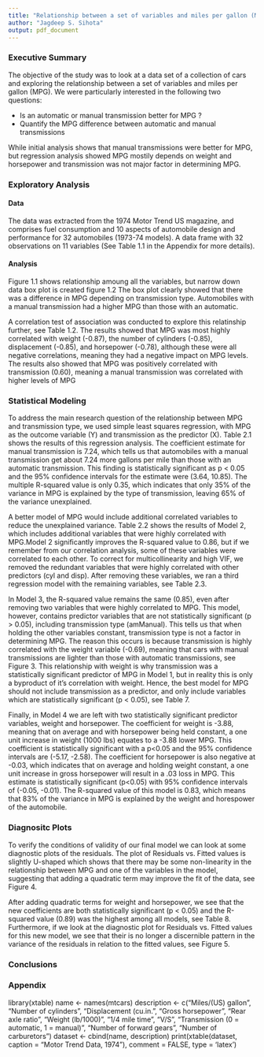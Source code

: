 ```yaml
---
title: "Relationship between a set of variables and miles per gallon (MPG)"
author: "Jagdeep S. Sihota"
output: pdf_document
---
```


### Executive Summary
The objective of the study was to look at a data set of a collection of cars and exploring the relationship between a set of variables and miles per gallon (MPG). We were particularly interested in the following two questions:

* Is an automatic or manual transmission better for MPG ?
* Quantify the MPG difference between automatic and manual transmissions

While initial analysis shows that manual transmissions were better for MPG, but regression analysis showed MPG mostily depends on weight and horsepower and transmission was not major factor in determining MPG. 

### Exploratory Analysis
#### Data
The data was extracted from the 1974 Motor Trend US magazine, and comprises fuel consumption and 10 aspects of automobile design and performance for 32 automobiles (1973-74 models). A data frame with 32 observations on 11 variables (See Table 1.1 in the Appendix for more details).

#### Analysis
Figure 1.1 shows relationship amoung all the variables, but narrow down data box plot is created figure 1.2
The box plot clearly showed that there was a difference in MPG depending on transmission type. Automobiles with a manual transmission had a higher MPG than those with an automatic.

A correlation test of association was conducted to explore this relatinship further, see Table 1.2. The results showed that MPG was most highly correlated with weight (-0.87), the number of cylinders (-0.85), displacement (-0.85), and horsepower (-0.78), although these were all negative correlations, meaning they had a negative impact on MPG levels. The results also showed that MPG was positively correlated with transmission (0.60), meaning a manual transmission was correlated with higher levels of MPG

### Statistical Modeling
To address the main research question of the relationship between MPG and transmission type, we used simple least squares regression, with MPG as the outcome variable (Y) and transmission as the predictor (X). Table 2.1 shows the results of this regression analysis. The coefficient estimate for manual transmission is 7.24, which tells us that automobiles with a manual transmission get about 7.24 more gallons per mile than those with an automatic transmission. This finding is statistically significant as p < 0.05 and the 95% confidence intervals for the estimate were (3.64, 10.85). The multiple R-squared value is only 0.35, which indicates that only 35% of the variance in MPG is explained by the type of transmission, leaving 65% of the variance unexplained.

A better model of MPG would include additional correlated variables to reduce the unexplained variance. Table 2.2 shows the results of Model 2, which includes additional variables that were highly correlated with MPG.Model 2 significantly improves the R-squared value to 0.86, but if we remember from our correlation analysis, some of these variables were correlated to each other. To correct for multicollinearity and high VIF, we removed the redundant variables that were highly correlated with other predictors (cyl and disp). After removing these variables, we ran a third regression model with the remaining variables, see Table 2.3.

In Model 3, the R-squared value remains the same (0.85), even after removing two variables that were highly correlated to MPG. This model, however, contains predictor variables that are not statistically significant (p > 0.05), including transmission type (amManual). This tells us that when holding the other variables constant, transmission type is not a factor in determining MPG. The reason this occurs is because transmission is highly correlated with the weight variable (-0.69), meaning that cars with manual transmissions are lighter than those with automatic transmissions, see Figure 3. This relationship with weight is why transmission was a statistically significant predictor of MPG in Model 1, but in reality this is only a byproduct of it's correlation with weight. Hence, the best model for MPG should not include transmission as a predictor, and only include variables which are statistically significant (p < 0.05), see Table 7.

Finally, in Model 4 we are left with two statistically significant predictor variables, weight and horsepower. The coefficient for weight is -3.88, meaning that on average and with horsepower being held constant, a one unit increase in weight (1000 lbs) equates to a -3.88 lower MPG. This coefficient is statistically significant with a p<0.05 and the 95% confidence intervals are (-5.17, -2.58). The coefficient for horsepower is also negative at -0.03, which indicates that on average and holding weight constant, a one unit increase in gross horsepower will result in a .03 loss in MPG. This estimate is statistically significant (p<0.05) with 95% confidence intervals of (-0.05, -0.01). The R-squared value of this model is 0.83, which means that 83% of the variance in MPG is explained by the weight and horespower of the automobile.

### Diagnositc Plots
To verify the conditions of validity of our final model we can look at some diagnostic plots of the residuals. The plot of Residuals vs. Fitted values is slightly U-shaped which shows that there may be some non-linearity in the relationship between MPG and one of the variables in the model, suggesting that adding a quadratic term may improve the fit of the data, see Figure 4.

After adding quadratic terms for weight and horsepower, we see that the new coefficients are both statistically significant (p < 0.05) and the R-squared value (0.89) was the highest among all models, see Table 8. Furthermore, if we look at the diagnostic plot for Residuals vs. Fitted values for this new model, we see that their is no longer a discernible pattern in the variance of the residuals in relation to the fitted values, see Figure 5.

### Conclusions 

### Appendix
library(xtable)
name <- names(mtcars)
description <- c("Miles/(US) gallon", "Number of cylinders", "Displacement (cu.in.", "Gross horsepower", "Rear axle ratio", "Weight (lb/1000)", "1/4 mile time", "V/S", "Transmission (0 = automatic, 1 = manual)", "Number of forward gears", "Number of carburetors")
dataset <- cbind(name, description)
print(xtable(dataset, caption = "Motor Trend Data, 1974"), comment = FALSE, type = 'latex')